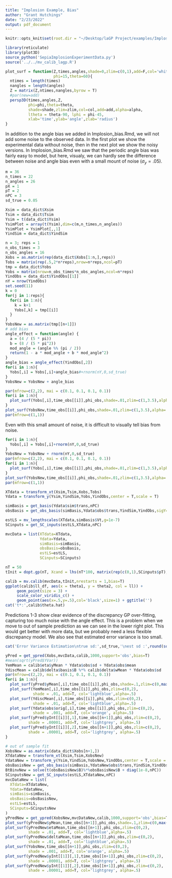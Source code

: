 ```yaml
---
title: "Implosion Example, Bias"
author: "Grant Hutchings"
date: "2/23/2022"
output: pdf_document
---
```


```r
knitr::opts_knit$set(root.dir = "~/Desktop/laGP Project/examples/Implosion")
```

```r
library(reticulate)
library(plot3D)
source_python('SepiaImplosionExperimentData.py')
source('../../mv_calib_lagp.R')

plot_surf = function(Z,times,angles,shade=0,zlim=c(0,1),add=F,col='white',alpha=.5,
                     phi=15,theta=60){
  ntimes = length(times)
  nangles = length(angles)
  Z = matrix(Z,ntimes,nangles,byrow = T)
  #par(new=add)
  persp3D(times,angles,Z,
          phi=phi,theta=theta,
          shade=shade,zlim=zlim,col=col,add=add,alpha=alpha,
          ltheta = theta-90, lphi = phi-45,
          xlab='time',ylab='angle',zlab='radius')
}
```

In addition to the angle bias we added in Implosion_bias.Rmd, we will not add some noise to the observed data. In the first plot we show the experimental data without noise, then in the next plot we show the noisy versions. In Implosion_bias.Rmd we saw that the periodic angle bias was fairly easy to model, but here, visualy, we can hardly see the difference between noise and angle bias even with a small mount of noise ($\sigma_y=.05$).

```r
m = 36
n_times = 22
n_angles = 26
pX = 1
pT = 2
nPC = 3
sd_true = 0.05

Xsim = data_dict$Xsim
Tsim = data_dict$Tsim
Ysim = t(data_dict$Ysim)
YsimPlot = array(t(Ysim),dim=c(m,n_times,n_angles))
YsimPlot = YsimPlot[,,1]
YindSim = data_dict$YindSim

n = 3; reps = 1
n_obs_times = 3
n_obs_angles = 16
Xobs = as.matrix(rep(data_dict$Xobs[1:n,],reps))
Tobs = matrix(rep(.5,2*n*reps),nrow=n*reps,ncol=pT)
tmp = data_dict$Yobs
Yobs = matrix(nrow=n_obs_times*n_obs_angles,ncol=n*reps)
YindObs = data_dict$YindObs[[1]]
nY = nrow(YindObs)
set.seed(11)
k = 0
for(j in 1:reps){
  for(i in 1:n){
    k = k+1
    Yobs[,k] = tmp[[i]]
  }
}
YobsNew = as.matrix(tmp[[n+1]])
# add bias
angle_effect = function(angle) {
  a = (4 / (5 * pi))
  b = (8 / (5 * pi^2))
  mod_angle = (angle %% (pi / 2))
  return(1 - a * mod_angle + b * mod_angle^2)
}
angle_bias = angle_effect(YindObs[,2])
for(i in 1:n){
  Yobs[,i] = Yobs[,i]+angle_bias#+rnorm(nY,0,sd_true)
}
YobsNew = YobsNew + angle_bias
```

```r
par(mfrow=c(2,2), mai = c(0.1, 0.1, 0.1, 0.1))
for(i in 1:n){
  plot_surf(Yobs[,i],time_obs[[i]],phi_obs,shade=.01,zlim=c(1,3.5),alpha=.5,col='black')
}
plot_surf(YobsNew,time_obs[[i]],phi_obs,shade=.01,zlim=c(1,3.5),alpha=.5,col='blue')
par(mfrow=c(1,1))
```

Even with this small amount of noise, it is difficult to visually tell bias from noise.

```r
for(i in 1:n){
  Yobs[,i] = Yobs[,i]+rnorm(nY,0,sd_true)
}
YobsNew = YobsNew + rnorm(nY,0,sd_true)
par(mfrow=c(2,2), mai = c(0.1, 0.1, 0.1, 0.1))
for(i in 1:n){
  plot_surf(Yobs[,i],time_obs[[i]],phi_obs,shade=.01,zlim=c(1,3.5),alpha=.5,col='black')
}
plot_surf(YobsNew,time_obs[[i]],phi_obs,shade=.01,zlim=c(1,3.5),alpha=.5,col='blue')
par(mfrow=c(1,1))
```

```r
XTdata = transform_xt(Xsim,Tsim,Xobs,Tobs)
Ydata = transform_y(Ysim,YindSim,Yobs,YindObs,center = T,scale = T)

simBasis = get_basis(Ydata$sim$trans,nPC)
obsBasis = get_obs_basis(simBasis,Ydata$obs$trans,YindSim,YindObs,sigY=ifelse(sd_true>0,sd_true^2,1))

estLS = mv_lengthscales(XTdata,simBasis$Vt,g=1e-7)
SCinputs = get_SC_inputs(estLS,XTdata,nPC)
```

```r
mvcData = list(XTdata=XTdata,
               Ydata=Ydata,
               simBasis=simBasis,
               obsBasis=obsBasis,
               estLS=estLS,
               SCinputs=SCinputs)
```

```r
nT = 50
tInit = dopt.gp(nT, Xcand = lhs(nT*100, matrix(rep(c(0,1),SCinputs$pT),nrow=2,byrow=T)))$XX

calib = mv.calib(mvcData,tInit,nrestarts = 1,bias=T)
ggplot(calib$ll_df, aes(x = theta1, y = theta2, col = ll)) +
     geom_point(size = 3) +
     scale_color_viridis_c() +
     geom_point(aes(x=.5,y=.5),col='black',size=1) + ggtitle('')
cat('t*:',calib$theta.hat)
```

Predictions 1-3 show clear evidence of the discrepancy GP over-fitting, capturing too much noise with the angle effect. This is a problem when we move to out of sample prediction as we can see in the lower right plot. This would get better with more data, but we probably need a less flexible discrepancy model. We also see that estimated error variance is too small.

```r
cat('Error Variance Estimation\ntrue sd:',sd_true,'\nest sd :',round(sqrt(calib$ssq.hat.orig),4))
```

```r
yPred = get_ypred(Xobs,mvcData,calib,1000,support='obs',bias=T)
#mean(sqrt(yPred$YVar))
YemMean = calib$eta$yMean * Ydata$obs$sd + Ydata$obs$mean
YdiscMean = calib$delta$basis$B %*% calib$delta$wMean * Ydata$obs$sd
par(mfrow=c(2,2), mai = c(0.1, 0.1, 0.1, 0.1))
for(i in 1:n){
  plot_surf(yPred$yMean[,i],time_obs[[i]],phi_obs,shade=.1,zlim=c(0,max(yPred$yMean[,i])),alpha=.75,col='black')
  plot_surf(YemMean[,i],time_obs[[i]],phi_obs,zlim=c(0,2),
            shade = .01, add=T, col='lightblue',alpha=.5)
  plot_surf(YdiscMean[,i],time_obs[[i]],phi_obs,zlim=c(0,2),
            shade = .01, add=T, col='lightblue',alpha=.5)
  plot_surf(Ydata$obs$orig[,i],time_obs[[i]],phi_obs,zlim=c(0,2),
            shade = .001, add=T, col='orange', alpha=.5)
  plot_surf(yPred$yInt[[i]][,1],time_obs[[n+1]],phi_obs,zlim=c(0,2),
          shade = .00001, add=T, col='lightgrey', alpha=.5)
  plot_surf(yPred$yInt[[i]][,2],time_obs[[n+1]],phi_obs,zlim=c(0,2),
          shade = .00001, add=T, col='lightgrey', alpha=.5)
}

# out of sample fit
XobsNew = as.matrix(data_dict$Xobs[n+1,])
XTdataNew = transform_xt(Xsim,Tsim,XobsNew)
YdataNew = transform_y(Ysim,YindSim,YobsNew,YindObs,center = T,scale = T)
obsBasisNew = get_obs_basis(simBasis,YdataNew$obs$trans,YindSim,YindObs,sigY=ifelse(sd_true>0,sd_true^2,1))
BtBinvNew = solve(t(obsBasisNew$B)%*%obsBasisNew$B + diag(1e-8,nPC))
SCinputsNew = get_SC_inputs(estLS,XTdataNew,nPC)
mvcDataNew = list(
  XTdata=XTdataNew,
  Ydata=YdataNew,
  simBasis=simBasis,
  obsBasis=obsBasisNew,
  estLS=estLS,
  SCinputs=SCinputsNew
)
yPredNew = get_ypred(XobsNew,mvcDataNew,calib,1000,support='obs',bias=T)
plot_surf(yPredNew$yMean,time_obs[[n+1]],phi_obs,shade=.1,zlim=c(0,max(yPredNew$yMean)),alpha=.75,col='blue')
plot_surf(yPredNew$etaMean,time_obs[[n+1]],phi_obs,zlim=c(0,2),
          shade = .01, add=T, col='lightblue',alpha=.5)
plot_surf(yPredNew$deltaMean,time_obs[[n+1]],phi_obs,zlim=c(0,2),
          shade = .01, add=T, col='lightblue',alpha=.5)
plot_surf(YobsNew,time_obs[[n+1]],phi_obs,zlim=c(0,2),
          shade = .001, add=T, col='orange', alpha=.5)
plot_surf(yPredNew$yInt[[1]][,1],time_obs[[n+1]],phi_obs,zlim=c(0,2),
          shade = .00001, add=T, col='lightgrey', alpha=.5)
plot_surf(yPredNew$yInt[[1]][,2],time_obs[[n+1]],phi_obs,zlim=c(0,2),
          shade = .00001, add=T, col='lightgrey', alpha=.5)
```
